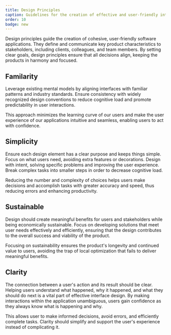 ```yaml
---
title: Design Principles
caption: Guidelines for the creation of effective and user-friendly interfaces.
order: 10
badge: new
---
```


Design principles guide the creation of cohesive, user-friendly software applications. They define and communicate key product characteristics to stakeholders, including clients, colleagues, and team members. By setting clear goals, design principles ensure that all decisions align, keeping the products in harmony and focused.

## Familarity

Leverage existing mental models by aligning interfaces with familiar patterns and industry standards. Ensure consistency with widely recognized design conventions to reduce cognitive load and promote predictability in user interactions.

This approach minimizes the learning curve of our users and make the user experience of our applications intuitive and seamless, enabling users to act with confidence.

## Simplicity

Ensure each design element has a clear purpose and keeps things simple. Focus on what users need, avoiding extra features or decorations. Design with intent, solving specific problems and improving the user experience. Break complex tasks into smaller steps in order to decrease cognitive load.

Reducing the number and complexity of choices helps users make decisions and accomplish tasks with greater accuracy and speed, thus reducing errors and enhancing productivity.

## Sustainable

Design should create meaningful benefits for users and stakeholders while being economically sustainable. Focus on developing solutions that meet user needs effectively and efficiently, ensuring that the design contributes to the overall success and viability of the product.

Focusing on sustainability ensures the product's longevity and continued value to users, avoiding the trap of local optimization that fails to deliver meaningful benefits.

## Clarity

The connection between a user's action and its result should be clear. Helping users understand what happened, why it happened, and what they should do next is a vital part of effective interface design. By making interactions within the application unambiguous, users gain confidence as they always know what is happening and why.

This allows user to make informed decisions, avoid errors, and efficiently complete tasks. Clarity should simplify and support the user's experience instead of complicating it.
